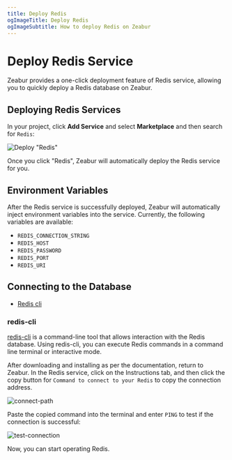 ```yaml
---
title: Deploy Redis
ogImageTitle: Deploy Redis
ogImageSubtitle: How to deploy Redis on Zeabur
---
```


# Deploy Redis Service

Zeabur provides a one-click deployment feature of Redis service, allowing you to quickly deploy a Redis database on Zeabur.

## Deploying Redis Services

In your project, click **Add Service** and select **Marketplace** and then search for `Redis`:

![Deploy "Redis"](/databases/redis/deploy-redis.gif)

Once you click "Redis", Zeabur will automatically deploy the Redis service for you.

## Environment Variables

After the Redis service is successfully deployed, Zeabur will automatically inject environment variables into the service. Currently, the following variables are available:

- `REDIS_CONNECTION_STRING`
- `REDIS_HOST`
- `REDIS_PASSWORD`
- `REDIS_PORT`
- `REDIS_URI`

## Connecting to the Database

- [Redis cli](https://docs.redis.com/latest/rs/references/cli-utilities/redis-cli/)

### redis-cli

[redis-cli](https://www.mongodb.com/docs/mongodb-shell/) is a command-line tool that allows interaction with the Redis database. Using redis-cli, you can execute Redis commands in a command line terminal or interactive mode.

After downloading and installing as per the documentation, return to Zeabur. In the Redis service, click on the Instructions tab, and then click the copy button for `Command to connect to your Redis` to copy the connection address.

![connect-path](/databases/redis/redis-connect-path.png)

Paste the copied command into the terminal and enter `PING` to test if the connection is successful:

![test-connection](/databases/redis/redis-test-connection.png)

Now, you can start operating Redis.

